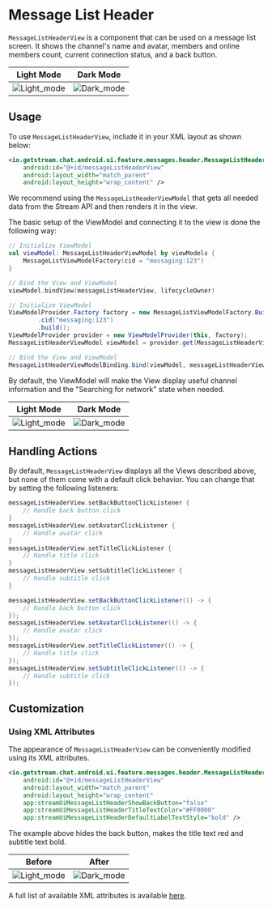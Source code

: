 
# Message List Header

`MessageListHeaderView` is a component that can be used on a message list screen. It shows the channel's name and avatar, members and online members count, current connection status, and a back button.

| Light Mode | Dark Mode |
| --- | --- |
|![Light_mode](../../assets/message_list_header.png)|![Dark_mode](../../assets/message_list_header_dark.png)|

## Usage

To use `MessageListHeaderView`, include it in your XML layout as shown below:

```xml
<io.getstream.chat.android.ui.feature.messages.header.MessageListHeaderView
    android:id="@+id/messageListHeaderView"
    android:layout_width="match_parent"
    android:layout_height="wrap_content" />
```

We recommend using the `MessageListHeaderViewModel` that gets all needed data from the Stream API and then renders it in the view.

The basic setup of the ViewModel and connecting it to the view is done the following way:

<Tabs>
<TabItem value="kotlin" label="Kotlin">

```kotlin
// Initialize ViewModel
val viewModel: MessageListHeaderViewModel by viewModels {
    MessageListViewModelFactory(cid = "messaging:123")
}

// Bind the View and ViewModel
viewModel.bindView(messageListHeaderView, lifecycleOwner)
```
</TabItem>

<TabItem value="java" label="Java">

```java
// Initialize ViewModel
ViewModelProvider.Factory factory = new MessageListViewModelFactory.Builder()
        .cid("messaging:123")
        .build();
ViewModelProvider provider = new ViewModelProvider(this, factory);
MessageListHeaderViewModel viewModel = provider.get(MessageListHeaderViewModel.class);

// Bind the View and ViewModel
MessageListHeaderViewModelBinding.bind(viewModel, messageListHeaderView, getViewLifecycleOwner());
```
</TabItem>
</Tabs>

By default, the ViewModel will make the View display useful channel information and the "Searching for network" state when needed.

 | Light Mode | Dark Mode |
 | --- | --- |
 |![Light_mode](../../assets/message_list_header_waiting_for_network.png)|![Dark_mode](../../assets/message_list_header_waiting_for_network_dark.png)|

## Handling Actions

By default, `MessageListHeaderView` displays all the Views described above, but none of them come with a default click behavior. You can change that by setting the following listeners:

<Tabs>
<TabItem value="kotlin" label="Kotlin">

```kotlin
messageListHeaderView.setBackButtonClickListener {
    // Handle back button click
}
messageListHeaderView.setAvatarClickListener {
    // Handle avatar click
}
messageListHeaderView.setTitleClickListener {
    // Handle title click
}
messageListHeaderView.setSubtitleClickListener {
    // Handle subtitle click
}
```
</TabItem>

<TabItem value="java" label="Java">

```java
messageListHeaderView.setBackButtonClickListener(() -> {
    // Handle back button click
});
messageListHeaderView.setAvatarClickListener(() -> {
    // Handle avatar click
});
messageListHeaderView.setTitleClickListener(() -> {
    // Handle title click
});
messageListHeaderView.setSubtitleClickListener(() -> {
    // Handle subtitle click
});
```
</TabItem>
</Tabs>

## Customization

### Using XML Attributes

The appearance of `MessageListHeaderView` can be conveniently modified using its XML attributes.
```xml
<io.getstream.chat.android.ui.feature.messages.header.MessageListHeaderView
    android:id="@+id/messageListHeaderView"
    android:layout_width="match_parent"
    android:layout_height="wrap_content"
    app:streamUiMessageListHeaderShowBackButton="false"
    app:streamUiMessageListHeaderTitleTextColor="#FF0000"
    app:streamUiMessageListHeaderDefaultLabelTextStyle="bold" />
```

The example above hides the back button, makes the title text red and subtitle text bold.

| Before | After |
| --- | --- |
|![Light_mode](../../assets/message_list_header.png)|![Dark_mode](../../assets/message_list_header_customization.png)|

A full list of available XML attributes is available [here](https://github.com/GetStream/stream-chat-android/blob/main/stream-chat-android-ui-components/src/main/res/values/attrs_message_list_header_view.xml).
